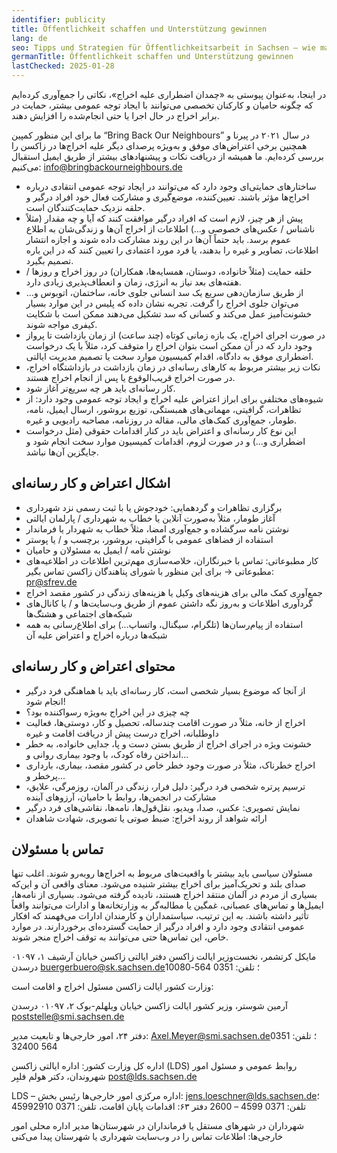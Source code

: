 ```yaml
---
identifier: publicity
title: Öffentlichkeit schaffen und Unterstützung gewinnen
lang: de
seo: Tipps und Strategien für Öffentlichkeitsarbeit in Sachsen – wie man Aufmerksamkeit schafft und Unterstützung für Betroffene mit Abschiebegefahr gewinnt
germanTitle: Öffentlichkeit schaffen und Unterstützung gewinnen
lastChecked: 2025-01-28
---
```


در اینجا، به‌عنوان پیوستی به «چمدان اضطراری علیه اخراج»، نکاتی را جمع‌آوری کرده‌ایم که چگونه حامیان و کارکنان تخصصی می‌توانند با ایجاد توجه عمومی بیشتر، حمایت در برابر اخراج در حال اجرا یا حتی انجام‌شده را افزایش دهند.

ما برای این منظور کمپین “Bring Back Our Neighbours” در سال ۲۰۲۱ در پیرنا و همچنین برخی اعتراض‌های موفق و به‌ویژه پرصدای دیگر علیه اخراج‌ها در زاکسن را بررسی کرده‌ایم. ما همیشه از دریافت نکات و پیشنهادهای بیشتر از طریق ایمیل استقبال می‌کنیم: info@bringbackourneighbours.de

- ساختارهای حمایتی‌ای وجود دارد که می‌توانند در ایجاد توجه عمومی انتقادی درباره اخراج‌ها مؤثر باشند. تعیین‌کننده، موضع‌گیری و مشارکت فعال خود افراد درگیر و حلقه نزدیک حمایت‌کنندگان است.
- پیش از هر چیز، لازم است که افراد درگیر موافقت کنند که آیا و چه مقدار (مثلاً ناشناس / عکس‌های خصوصی و...) اطلاعات از اخراج آن‌ها و زندگی‌شان به اطلاع عموم برسد. باید حتماً آن‌ها در این روند مشارکت داده شوند و اجازه انتشار اطلاعات، تصاویر و غیره را بدهند، یا فرد مورد اعتمادی را تعیین کنند که در این باره تصمیم بگیرد.
- حلقه حمایت (مثلاً خانواده، دوستان، همسایه‌ها، همکاران) در روز اخراج و روزها / هفته‌های بعد نیاز به انرژی، زمان و انعطاف‌پذیری زیادی دارد.
- از طریق سازمان‌دهی سریع یک سد انسانی جلوی خانه، ساختمان، اتوبوس و... می‌توان جلوی اخراج را گرفت. تجربه نشان داده که پلیس در این موارد بسیار خشونت‌آمیز عمل می‌کند و کسانی که سد تشکیل می‌دهند ممکن است با شکایت کیفری مواجه شوند.
- در صورت اجرای اخراج، یک بازه زمانی کوتاه (چند ساعت) از زمان بازداشت تا پرواز وجود دارد که در آن ممکن است بتوان اخراج را متوقف کرد، مثلاً با یک درخواست اضطراری موفق به دادگاه، اقدام کمیسیون موارد سخت یا تصمیم مدیریت ایالتی.
- نکات زیر بیشتر مربوط به کارهای رسانه‌ای در زمان بازداشت در بازداشتگاه اخراج، در صورت اخراج قریب‌الوقوع یا پس از انجام اخراج هستند.
- کار رسانه‌ای باید هر چه سریع‌تر آغاز شود.
- شیوه‌های مختلفی برای ابراز اعتراض علیه اخراج و ایجاد توجه عمومی وجود دارد: از تظاهرات، گرافیتی، مهمانی‌های همبستگی، توزیع بروشور، ارسال ایمیل، نامه، طومار، جمع‌آوری کمک‌های مالی، مقاله در روزنامه، مصاحبه رادیویی و غیره.
- این نوع کار رسانه‌ای و اعتراض باید در کنار اقدامات حقوقی (مثل درخواست اضطراری و...) و در صورت لزوم، اقدامات کمیسیون موارد سخت انجام شود و جایگزین آن‌ها نباشد.

## اشکال اعتراض و کار رسانه‌ای

- برگزاری تظاهرات و گردهمایی: خودجوش یا با ثبت رسمی نزد شهرداری
- آغاز طومار، مثلاً به‌صورت آنلاین یا خطاب به شهرداری / پارلمان ایالتی
- نوشتن نامه سرگشاده و جمع‌آوری امضا، مثلاً خطاب به شهردار یا فرماندار
- استفاده از فضاهای عمومی با گرافیتی، بروشور، برچسب و / یا پوستر
- نوشتن نامه / ایمیل به مسئولان و حامیان
- کار مطبوعاتی: تماس با خبرنگاران، خلاصه‌سازی مهم‌ترین اطلاعات در اطلاعیه‌های مطبوعاتی → برای این منظور با شورای پناهندگان زاکسن تماس بگیر: pr@sfrev.de
- جمع‌آوری کمک مالی برای هزینه‌های وکیل یا هزینه‌های زندگی در کشور مقصد اخراج
- گردآوری اطلاعات و به‌روز نگه داشتن عموم از طریق وب‌سایت‌ها و / یا کانال‌های شبکه‌های اجتماعی و هشتگ‌ها
- استفاده از پیام‌رسان‌ها (تلگرام، سیگنال، واتساپ...) برای اطلاع‌رسانی به همه شبکه‌ها درباره اخراج و اعتراض علیه آن

## محتوای اعتراض و کار رسانه‌ای

- از آنجا که موضوع بسیار شخصی است، کار رسانه‌ای باید با هماهنگی فرد درگیر انجام شود!
- چه چیزی در این اخراج به‌ویژه رسواکننده بود؟
- اخراج از خانه، مثلاً در صورت اقامت چندساله، تحصیل و کار، دوستی‌ها، فعالیت داوطلبانه، اخراج درست پیش از دریافت اقامت و غیره
- خشونت ویژه در اجرای اخراج از طریق بستن دست و پا، جدایی خانواده، به خطر انداختن رفاه کودک، با وجود بیماری روانی و...
- اخراج خطرناک، مثلاً در صورت وجود خطر خاص در کشور مقصد، بیماری، بارداری پرخطر و...
- ترسیم پرتره شخصی فرد درگیر: دلیل فرار، زندگی در آلمان، روزمرگی، علایق، مشارکت در انجمن‌ها، روابط با حامیان، آرزوهای آینده
- نمایش تصویری: عکس، صدا، ویدیو، نقل‌قول‌ها، نامه‌ها، نقاشی‌های فرد درگیر
- ارائه شواهد از روند اخراج: ضبط صوتی یا تصویری، شهادت شاهدان

## تماس با مسئولان

مسئولان سیاسی باید بیشتر با واقعیت‌های مربوط به اخراج‌ها روبه‌رو شوند. اغلب تنها صدای بلند و تحریک‌آمیز برای اخراج بیشتر شنیده می‌شود. معنای واقعی آن و این‌که بسیاری از مردم در آلمان منتقد اخراج هستند، نادیده گرفته می‌شود.
بسیاری از نامه‌ها، ایمیل‌ها و تماس‌های عصبانی، غمگین یا مطالبه‌گر به وزارتخانه‌ها و ادارات می‌توانند واقعاً تأثیر داشته باشند. به این ترتیب، سیاستمداران و کارمندان ادارات می‌فهمند که افکار عمومی انتقادی وجود دارد و افراد درگیر از حمایت گسترده‌ای برخوردارند. در موارد خاص، این تماس‌ها حتی می‌توانند به توقف اخراج منجر شوند.

مایکل کرتشمر، نخست‌وزیر ایالت زاکسن
دفتر ایالتی زاکسن
خیابان آرشیف ۱، ۰۱۰۹۷ درسدن
buergerbuero@sk.sachsen.de؛ تلفن: 0351 564-10080

وزارت کشور ایالت زاکسن مسئول اخراج و اقامت است:

آرمین شوستر، وزیر کشور ایالت زاکسن
خیابان ویلهلم-بوک ۲، ۰۱۰۹۷ درسدن
poststelle@smi.sachsen.de

دفتر ۲۴، امور خارجی‌ها و تابعیت
مدیر: Axel.Meyer@smi.sachsen.de؛ تلفن: 0351 564 32400

اداره کل وزارت کشور: اداره ایالتی زاکسن (LDS)
روابط عمومی و مسئول امور شهروندان، دکتر هولم فلبِر
post@lds.sachsen.de

LDS – اداره مرکزی امور خارجی‌ها
رئیس بخش: jens.loeschner@lds.sachsen.de؛ تلفن: 0371 4599 – 2600
دفتر ۶۳: اقدامات پایان اقامت، تلفن: 0371 45992910

شهرداران در شهرهای مستقل یا فرمانداران در شهرستان‌ها
مدیر اداره محلی امور خارجی‌ها: اطلاعات تماس را در وب‌سایت شهرداری یا شهرستان پیدا می‌کنی